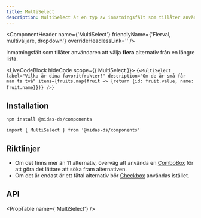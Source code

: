 ```yaml
---
title: MultiSelect
description: MultiSelect är en typ av inmatningsfält som tillåter användaren att välja flera alternativ från en längre lista.
---
```



<ComponentHeader
  name={'MultiSelect'}
  friendlyName={'Flerval, multiväljare, dropdown'}
  overrideHeadlessLink=''
/>

Inmatningsfält som tillåter användaren att välja **flera** alternativ från en längre lista.

<LiveCodeBlock hideCode scope={{ MultiSelect }}>
  {`<MultiSelect
        label="Vilka är dina favoritfrukter?"
        description="Om de är små får man ta två"
        items={fruits.map(fruit => {return {id: fruit.value, name: fruit.name}})}
/>`}
</LiveCodeBlock>

## Installation

```bash npm2yarn
npm install @midas-ds/components
```

```tsx
import { MultiSelect } from '@midas-ds/components'
```


## Riktlinjer

- Om det finns mer än 11 alternativ, överväg att använda en [ComboBox](./combobox.mdx) för
  att göra det lättare att söka fram alternativen.
- Om det är endast är ett fåtal alternativ bör [Checkbox](./checkbox.mdx) användas istället.

## API

<PropTable name={'MultiSelect'} />
